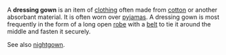 A '''dressing gown''' is an item of [[clothing]] often made from [[cotton]] or another absorbant material. It is often worn over [[pyjamas]]. A dressing gown is most frequently in the form of a long open [[robe]] with a [[belt (clothing)|belt]] to tie it around the middle and fasten it securely.

See also [[nightgown]].

{{msg:stub}}